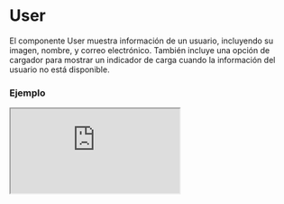 
# User

El componente User muestra información de un usuario, incluyendo su imagen, nombre, y correo electrónico. También incluye una opción de cargador para mostrar un indicador de carga cuando la información del usuario no está disponible.

### Ejemplo

<Iframe src="https://fenextjs-component-storybook.vercel.app/iframe.html?args=&id=user-user--index&viewMode=story" />

### Importacion

Para importar el componente User, se puede hacer desde fenextjs

```tsx copy
import { User } from "fenextjs";
```

### Parametros

| Parametro | Tipo | Requerido | Default | Descripcion |
| --------- | ---- | --------- | ------- | ----------- |
| user | Partial\<UserInterfaceProps\> | no | undefined | Objeto con la información del usuario, como nombre, imagen, y correo electrónico. |
| loader | boolean | no | false | Indica si se debe mostrar el cargador en lugar de la información del usuario. |
| className | string | no | '' | Clase CSS para personalizar el contenedor principal del componente. |
| classNamePicture | string | no | '' | Clase CSS para personalizar el contenedor de la imagen del usuario. |
| classNameImg | string | no | '' | Clase CSS para la imagen del usuario. |
| classNameName | string | no | '' | Clase CSS para el nombre del usuario. |
| classNameLetter | string | no | '' | Clase CSS para la inicial del nombre del usuario cuando no se tiene imagen. |
| classNameEmail | string | no | '' | Clase CSS para el correo electrónico del usuario. |
| classNameLoader | LoaderUserClassProps | no | \{\} | Clase CSS para el componente de cargador cuando se muestra en lugar de los datos del usuario. |

### Storybook

Para ver el storybook del componente lo puede hacer con este [link](https://fenextjs-component-storybook.vercel.app/?path=/story/user-user--index)

### Usos

- User básico

```tsx copy
<User user={{ name: "John Doe", email: "john@example.com" }} />
```

- User con imagen de perfil

```tsx copy
<User user={{ name: "Jane Doe", email: "jane@example.com", image: "/path/to/image.jpg" }} />
```

- User con cargador

```tsx copy
<User loader={true} />
```

- User con clases personalizadas

```tsx copy
<User user={{ name: "John Doe" }} className="custom-container" classNameName="custom-name" />
```

